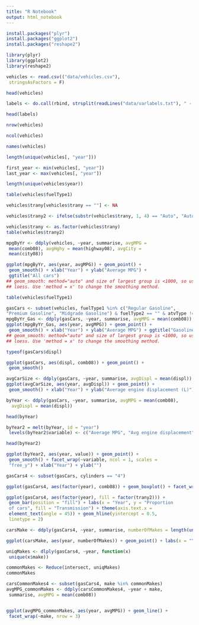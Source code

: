 ```yaml
---
title: "R Notebook"
output: html_notebook
---
```

```r
install.packages("plyr") 
install.packages("ggplot2") 
install.packages("reshape2") 
```

```r
library(plyr) 
library(ggplot2) 
library(reshape2)
```


```r
vehicles <- read.csv(("data/vehicles.csv"), 
 stringsAsFactors = F)
```



```r
head(vehicles)
```

```r
labels <- do.call(rbind, strsplit(readLines("data/varlabels.txt"), " - "))
```

```r
head(labels)
```

```r
nrow(vehicles)
```

```r
ncol(vehicles)
```

```r
names(vehicles)
```

```r
length(unique(vehicles[, "year"]))
```

```r
first_year <- min(vehicles[, "year"])
last_year <- max(vehicles[, "year"])
```

```r
length(unique(vehicles$year))
```
```r
table(vehicles$fuelType1)
```

```r
vehicles$trany[vehicles$trany == ""] <- NA
```

```r
vehicles$trany2 <- ifelse(substr(vehicles$trany, 1, 4) == "Auto", "Auto", "Manual")
```
```r
vehicles$trany <- as.factor(vehicles$trany)
table(vehicles$trany2)
```

```r
mpgByYr <- ddply(vehicles, ~year, summarise, avgMPG = 
 mean(comb08), avgHghy = mean(highway08), avgCity = 
 mean(city08))
```

```r
ggplot(mpgByYr, aes(year, avgMPG)) + geom_point() + 
 geom_smooth() + xlab("Year") + ylab("Average MPG") + 
 ggtitle("All cars") 
## geom_smooth: method="auto" and size of largest group is <1000, so using 
## loess. Use 'method = x' to change the smoothing method.
```

```r
table(vehicles$fuelType1)
```

```r
gasCars <- subset(vehicles, fuelType1 %in% c("Regular Gasoline", 
"Premium Gasoline", "Midgrade Gasoline") & fuelType2 == "" & atvType != "Hybrid") 
mpgByYr_Gas <- ddply(gasCars, ~year, summarise, avgMPG = mean(comb08)) 
ggplot(mpgByYr_Gas, aes(year, avgMPG)) + geom_point() + 
 geom_smooth() + xlab("Year") + ylab("Average MPG") + ggtitle("Gasoline cars") 
## geom_smooth: method="auto" and size of largest group is <1000, so using 
## loess. Use 'method = x' to change the smoothing method.  
```

```r
typeof(gasCars$displ) 

```

```r
ggplot(gasCars, aes(displ, comb08)) + geom_point() + 
 geom_smooth() 
```

```r
avgCarSize <- ddply(gasCars, ~year, summarise, avgDispl = mean(displ)) 
ggplot(avgCarSize, aes(year, avgDispl)) + geom_point() + 
 geom_smooth() + xlab("Year") + ylab("Average engine displacement (L)")
```

```r
byYear <- ddply(gasCars, ~year, summarise, avgMPG = mean(comb08), 
  avgDispl = mean(displ)) 

head(byYear)
```

```r
byYear2 = melt(byYear, id = "year")
 levels(byYear2$variable) <- c("Average MPG", "Avg engine displacement") 

head(byYear2) 
```

```r
ggplot(byYear2, aes(year, value)) + geom_point() + 
 geom_smooth() + facet_wrap(~variable, ncol = 1, scales = 
 "free_y") + xlab("Year") + ylab("") 
```

```r
gasCars4 <- subset(gasCars, cylinders == "4") 

ggplot(gasCars4, aes(factor(year), comb08)) + geom_boxplot() + facet_wrap(~trany2, ncol = 1) + theme(axis.text.x = element_text(angle = 45)) + labs(x = "Year", y = "MPG")
```

```r
ggplot(gasCars4, aes(factor(year), fill = factor(trany2))) + 
 geom_bar(position = "fill") + labs(x = "Year", y = "Proportion 
 of cars", fill = "Transmission") + theme(axis.text.x = 
 element_text(angle = 45)) + geom_hline(yintercept = 0.5, 
 linetype = 2)
```

```r
carsMake <- ddply(gasCars4, ~year, summarise, numberOfMakes = length(unique(make))) 

ggplot(carsMake, aes(year, numberOfMakes)) + geom_point() + labs(x = "Year", y = "Number of available makes") + ggtitle("Four cylinder cars")
```

```r
uniqMakes <- dlply(gasCars4, ~year, function(x) 
 unique(x$make)) 

commonMakes <- Reduce(intersect, uniqMakes) 
commonMakes 
```
```r
carsCommonMakes4 <- subset(gasCars4, make %in% commonMakes) 
avgMPG_commonMakes <- ddply(carsCommonMakes4, ~year + make, 
 summarise, avgMPG = mean(comb08))


ggplot(avgMPG_commonMakes, aes(year, avgMPG)) + geom_line() + 
 facet_wrap(~make, nrow = 3)
```


